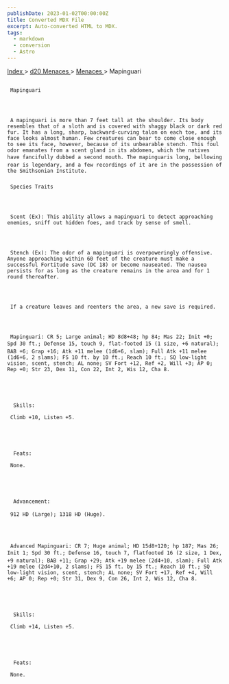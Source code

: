 ```yaml
---
publishDate: 2023-01-02T00:00:00Z
title: Converted MDX File
excerpt: Auto-converted HTML to MDX.
tags:
  - markdown
  - conversion
  - Astro
---
```







[
      Index
     ](-index)
     >
     [
      d20 Menaces
     ](menaces-d20-index)
     >
     [
      Menaces
     ](menaces-d20-menaces-index)
     > Mapinguari
    





## 
     Mapinguari
    



     A mapinguari is more than 7 feet tall at the shoulder. Its body resembles that of a sloth and is covered with shaggy black or dark red fur. It has a long, sharp, backward-curving talon on each toe, and its face looks almost human. Few creatures can bear to come close enough to see its face, however, because of its unbearable stench. This foul odor emanates from a scent gland in its abdomen, which the natives have fancifully dubbed a second mouth. The mapinguaris long, bellowing roar is legendary, and a few recordings of it are in the possession of the Smithsonian Institute.
    


### 
     Species Traits
    



     Scent (Ex): This ability allows a mapinguari to detect approaching enemies, sniff out hidden foes, and track by sense of smell.
    



     Stench (Ex): The odor of a mapinguari is overpoweringly offensive. Anyone approaching within 60 feet of the creature must make a successful Fortitude save (DC 18) or become nauseated. The nausea persists for as long as the creature remains in the area and for 1 round thereafter.
    



     If a creature leaves and reenters the area, a new save is required.
    



     Mapinguari: CR 5; Large animal; HD 8d8+48; hp 84; Mas 22; Init +0; Spd 30 ft.; Defense 15, touch 9, flat-footed 15 (1 size, +6 natural); BAB +6; Grap +16; Atk +11 melee (1d6+6, slam); Full Atk +11 melee (1d6+6, 2 slams); FS 10 ft. by 10 ft.; Reach 10 ft.; SQ low-light vision, scent, stench; AL none; SV Fort +12, Ref +2, Will +3; AP 0; Rep +0; Str 23, Dex 11, Con 22, Int 2, Wis 12, Cha 8.
    




      Skills:
     
     Climb +10, Listen +5.
    




      Feats:
     
     None.
    




      Advancement:
     
     912 HD (Large); 1318 HD (Huge).
    



     Advanced Mapinguari: CR 7; Huge animal; HD 15d8+120; hp 187; Mas 26; Init 1; Spd 30 ft.; Defense 16, touch 7, flatfooted 16 (2 size, 1 Dex, +9 natural); BAB +11; Grap +29; Atk +19 melee (2d4+10, slam); Full Atk +19 melee (2d4+10, 2 slams); FS 15 ft. by 15 ft.; Reach 10 ft.; SQ low-light vision, scent, stench; AL none; SV Fort +17, Ref +4, Will +6; AP 0; Rep +0; Str 31, Dex 9, Con 26, Int 2, Wis 12, Cha 8.
    




      Skills:
     
     Climb +14, Listen +5.
    




      Feats:
     
     None.
    




